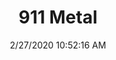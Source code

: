---
width: 1333
height: 2000
title: 911 Metal
description: In the metal shop awaiting restoration at CPR.
date: 2/27/2020 10:52:16 AM
cameraMake: Sony
cameraModel: ILCE-7M3
lens: ZEISS Batis 2/40 CF
settingsfStop: f/2
settingsISO: ISO 100
settingsShutter: 1/2500
settingsFocalLength: 40 mm
---